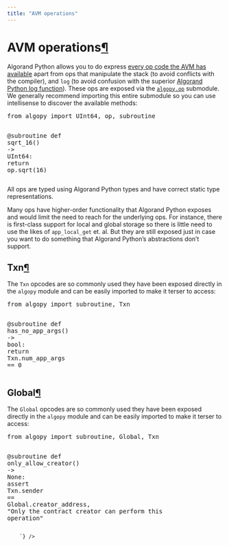 ```yaml
---
title: "AVM operations"
---
```

<div set:html={`
          <section id="avm-operations">
<h1>AVM operations<a class="headerlink" href="#avm-operations" title="Link to this heading">¶</a></h1>
<p>Algorand Python allows you to do express <a class="reference external" href="https://developer.algorand.org/docs/get-details/dapps/avm/teal/specification/#operations">every op code the AVM has available</a> apart from ops that manipulate the stack (to avoid conflicts with the compiler), and <code class="docutils literal notranslate"><span class="pre">log</span></code> (to avoid confusion with the superior <a class="reference internal" href="../lg-logs.html"><span class="std std-doc">Algorand Python log function</span></a>). These ops are exposed via the <a class="reference internal" href="../api-algopy.op.html#module-algopy.op" title="algopy.op"><span class="xref myst py py-mod"><code class="docutils literal notranslate"><span class="pre">algopy.op</span></code></span></a> submodule.
We generally recommend importing this entire submodule so you can use intellisense to discover the available methods:</p>
<div class="highlight-python notranslate"><div class="highlight"><pre><span></span><span class="kn">from</span> <span class="nn">algopy</span> <span class="kn">import</span> <span class="n">UInt64</span><span class="p">,</span> <span class="n">op</span><span class="p">,</span> <span class="n">subroutine</span>

<span class="nd">@subroutine</span>
<span class="k">def</span> <span class="nf">sqrt_16</span><span class="p">()</span> <span class="o">-&gt;</span> <span class="n">UInt64</span><span class="p">:</span>
    <span class="k">return</span> <span class="n">op</span><span class="o">.</span><span class="n">sqrt</span><span class="p">(</span><span class="mi">16</span><span class="p">)</span>
</pre></div>
</div>
<p>All ops are typed using Algorand Python types and have correct static type representations.</p>
<p>Many ops have higher-order functionality that Algorand Python exposes and would limit the need to reach for the underlying ops. For instance, there is first-class support for local and global storage so there is little need to use the likes of <code class="docutils literal notranslate"><span class="pre">app_local_get</span></code> et. al. But they are still exposed just in case you want to do something that Algorand Python’s abstractions don’t support.</p>
<section id="txn">
<h2>Txn<a class="headerlink" href="#txn" title="Link to this heading">¶</a></h2>
<p>The <code class="docutils literal notranslate"><span class="pre">Txn</span></code> opcodes are so commonly used they have been exposed directly in the <code class="docutils literal notranslate"><span class="pre">algopy</span></code> module and can be easily imported to make it terser to access:</p>
<div class="highlight-python notranslate"><div class="highlight"><pre><span></span><span class="kn">from</span> <span class="nn">algopy</span> <span class="kn">import</span> <span class="n">subroutine</span><span class="p">,</span> <span class="n">Txn</span>

<span class="nd">@subroutine</span>
<span class="k">def</span> <span class="nf">has_no_app_args</span><span class="p">()</span> <span class="o">-&gt;</span> <span class="nb">bool</span><span class="p">:</span>
    <span class="k">return</span> <span class="n">Txn</span><span class="o">.</span><span class="n">num_app_args</span> <span class="o">==</span> <span class="mi">0</span>
</pre></div>
</div>
</section>
<section id="global">
<h2>Global<a class="headerlink" href="#global" title="Link to this heading">¶</a></h2>
<p>The <code class="docutils literal notranslate"><span class="pre">Global</span></code> opcodes are so commonly used they have been exposed directly in the <code class="docutils literal notranslate"><span class="pre">algopy</span></code> module and can be easily imported to make it terser to access:</p>
<div class="highlight-python notranslate"><div class="highlight"><pre><span></span><span class="kn">from</span> <span class="nn">algopy</span> <span class="kn">import</span> <span class="n">subroutine</span><span class="p">,</span> <span class="n">Global</span><span class="p">,</span> <span class="n">Txn</span>

<span class="nd">@subroutine</span>
<span class="k">def</span> <span class="nf">only_allow_creator</span><span class="p">()</span> <span class="o">-&gt;</span> <span class="kc">None</span><span class="p">:</span>
    <span class="k">assert</span> <span class="n">Txn</span><span class="o">.</span><span class="n">sender</span> <span class="o">==</span> <span class="n">Global</span><span class="o">.</span><span class="n">creator_address</span><span class="p">,</span> <span class="s2">"Only the contract creator can perform this operation"</span>
</pre></div>
</div>
</section>
</section>

        `} />
